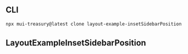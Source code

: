 
<Meta title="Layout v5/Example/InsetSidebarPosition" />

## CLI

```sh
npx mui-treasury@latest clone layout-example-insetSidebarPosition
```

## LayoutExampleInsetSidebarPosition

<Source code={raw} language="tsx" />
